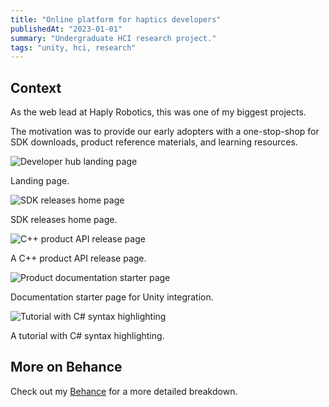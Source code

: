 ```yaml
---
title: "Online platform for haptics developers"
publishedAt: "2023-01-01"
summary: "Undergraduate HCI research project."
tags: "unity, hci, research"
---
```


## Context

As the web lead at Haply Robotics, this was one of my biggest projects.

The motivation was to provide our early adopters with a one-stop-shop for SDK downloads, product reference materials, and learning resources.

<Image
  src="/media/developer-hub.jpeg"
  alt="Developer hub landing page"
  width={640}
  height={500}
/>
<Caption>
  Landing page.
</Caption>

<Image
  src="/media/developer-hub-releases.jpeg"
  alt="SDK releases home page"
  width={640}
  height={500}
/>
<Caption>
  SDK releases home page.
</Caption>

<Image
  src="/media/developer-hub-cpp.jpeg"
  alt="C++ product API release page"
  width={640}
  height={500}
/>
<Caption>
  A C++ product API release page.
</Caption>

<Image
  src="/media/developer-hub-docs-starter.jpeg"
  alt="Product documentation starter page"
  width={640}
  height={500}
/>
<Caption>
  Documentation starter page for Unity integration.
</Caption>

<Image
  src="/media/developer-hub-docs-code.jpeg"
  alt="Tutorial with C# syntax highlighting"
  width={640}
  height={500}
/>
<Caption>
  A tutorial with C# syntax highlighting.
</Caption>

## More on Behance

Check out my [Behance](https://www.behance.net/gallery/175568955/Developer-Hub-for-Haply) for a more detailed breakdown.
